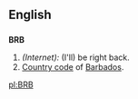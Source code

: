 ==English==

==={{initialism}}===
'''BRB'''
# ''(Internet):'' (I'll) be right back.
# [[Country code]] of [[Barbados]].

[[pl:BRB]]